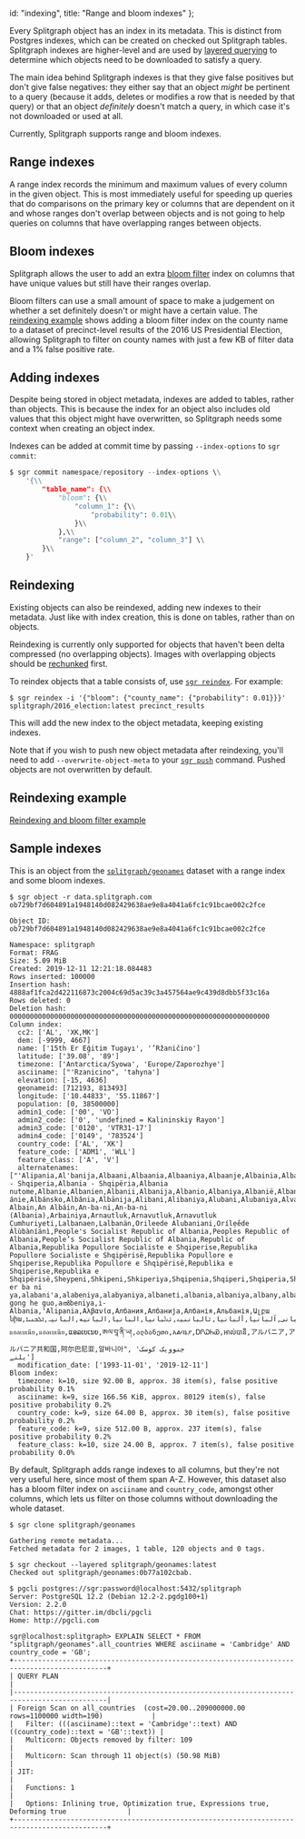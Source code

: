   id: "indexing",
  title: "Range and bloom indexes"
};

Every Splitgraph object has an index in its metadata. This is distinct from Postgres indexes,
which can be created on checked out Splitgraph tables. Splitgraph indexes are higher-level and are
used by [layered querying](layered_querying) to determine which objects need to
be downloaded to satisfy a query.

The main idea behind Splitgraph indexes is that they give false positives but don't give false negatives:
they either say that an object _might_ be pertinent to a query (because it adds, deletes or modifies a row that
is needed by that query) or that an object _definitely_ doesn't match a query, in which case
it's not downloaded or used at all.

Currently, Splitgraph supports range and bloom indexes.

## Range indexes

A range index records the minimum and maximum values of every column in the given object. This is
most immediately useful for speeding up queries that do comparisons on the primary key or columns
that are dependent on it and whose ranges don't overlap between objects and is not going to help
queries on columns that have overlapping ranges between objects.

## Bloom indexes

Splitgraph allows the user to add an extra [bloom filter](https://en.wikipedia.org/wiki/Bloom_filter)
index on columns that have unique values but still have their ranges overlap.

Bloom filters can use a small amount of space to make a judgement on whether a set definitely
doesn't or might have a certain value. The [reindexing example](#reindexing-example) shows adding a bloom filter index on the
county name to a dataset of precinct-level results of the 2016 US Presidential Election, allowing Splitgraph
to filter on county names with just a few KB of filter data and a 1% false positive rate.

## Adding indexes

Despite being stored in object metadata, indexes are added to tables, rather than objects. This is
because the index for an object also includes old values that this object might have overwritten,
so Splitgraph needs some context when creating an object index.

Indexes can be added at commit time by passing `--index-options` to `sgr commit`:

```python
$ sgr commit namespace/repository --index-options \\
    '{\\
        "table_name": {\\
            "bloom": {\\
                "column_1": {\\
                    "probability": 0.01\\
                }\\
            },\\
            "range": ["column_2", "column_3"] \\
        }\\
    }'
```

## Reindexing

Existing objects can also be reindexed, adding new indexes to their metadata. Just like with index
creation, this is done on tables, rather than on objects.

Reindexing is currently only supported for objects that haven't been delta compressed (no overlapping objects). Images with overlapping objects should be [rechunked](large_datasets/chunking) first.

To reindex objects that a table consists of, use [`sgr reindex`](../sgr/image-management-creation/reindex). For example:

```shell-session
$ sgr reindex -i '{"bloom": {"county_name": {"probability": 0.01}}}' splitgraph/2016_election:latest precinct_results
```

This will add the new index to the object metadata, keeping existing indexes.

Note that if you wish to push new object metadata after reindexing, you'll need to add
`--overwrite-object-meta` to your [`sgr push`](../sgr/sharing-images/push) command. Pushed objects are not overwritten by default.

## Reindexing example

<cast src="@splitgraph/content/casts/versioned/latest/bloom-filter.cast" />

[Reindexing and bloom filter example](https://github.com/splitgraph/splitgraph/tree/master/examples/bloom-filter)

## Sample indexes

This is an object from the [`splitgraph/geonames`](/splitgraph/geonames) dataset with a range index and some bloom indexes.

```shell-session
$ sgr object -r data.splitgraph.com ob729bf7d604891a1948140d082429638ae9e8a4041a6fc1c91bcae002c2fce

Object ID: ob729bf7d604891a1948140d082429638ae9e8a4041a6fc1c91bcae002c2fce

Namespace: splitgraph
Format: FRAG
Size: 5.09 MiB
Created: 2019-12-11 12:21:18.084483
Rows inserted: 100000
Insertion hash: 4888af1fca2d422116873c2004c69d5ac39c3a457564ae9c439d8dbb5f33c16a
Rows deleted: 0
Deletion hash: 0000000000000000000000000000000000000000000000000000000000000000
Column index:
  cc2: ['AL', 'XK,MK']
  dem: [-9999, 4667]
  name: ['15th Er Eğitim Tugayı', '’Ržaničino']
  latitude: ['39.08', '89']
  timezone: ['Antarctica/Syowa', 'Europe/Zaporozhye']
  asciiname: ["'Rzanicino", 'tahyna']
  elevation: [-15, 4636]
  geonameid: [712193, 813493]
  longitude: ['10.44833', '55.11867']
  population: [0, 38500000]
  admin1_code: ['00', 'VO']
  admin2_code: ['0', 'undefined = Kalininskiy Rayon']
  admin3_code: ['0120', 'VTR31-17']
  admin4_code: ['0149', '783524']
  country_code: ['AL', 'XK']
  feature_code: ['ADM1', 'WLL']
  feature_class: ['A', 'V']
  alternatenames: ["'Alipania,Al'banija,Albaani,Albaania,Albaaniya,Albaanje,Albainia,Albani,Albania,Albania - Shqiperia,Albania - Shqipëria,Albania nutome,Albanie,Albanien,Albanii,Albanija,Albanio,Albaniya,Albanië,Albanska,Albansko,Albanujo,Albanya,Albanìa,Albanía,Albanïi,Albenia,Albuanii,Albàinia,Albània,Albánia,Alb
ánie,Albánsko,Albânia,Albānija,Alibani,Alibaniya,Alubani,Alubaniya,Alvania,An Albain,An Albáin,An-ba-ni,An-ba-ni (Albania),Arbainiya,Arnautluk,Arnavutluk,Arnavutluk Cumhuriyeti,Lalbanaen,Lalbanän,Orileede Alubaniani,Orílẹ́ède Àlùbàníánì,People's Socialist Republic of Albania,Peoples Republic of Albania,People’s Socialist Republic of Albania,Republic of Albania,Republika Popullore Socialiste e Shqiperise,Republika Popullore Socialiste e Shqipërisë,Republika Popullore e Shqiperise,Republika Popullore e Shqipërisë,Republika e Shqiperise,Republika e Shqipërisë,Sheypeni,Shkipeni,Shkiperiya,Shqipenia,Shqiperi,Shqiperia,Shqipni,Shqipnia,Shqipnie,Shqipnija,Shqipnië,Shqipri,Shqipria,Shqiprija,Shqipëri,Shqipëria,Shqypeni,Shqypni,Shqypëni,a er ba ni ya,alabani'a,alabeniya,alabyaniya,albaneti,albania,albaniya,albany,albanya,albanyh,albeniya,alpeniya,arubania,arubania gong he guo,aൽbeniya,i-Albania,ʻAlipania,Αλβανία,Албания,Албанија,Албанія,Альбанія,Ալբա
նիա,אלבניה,آلبانی,آلبانیا,ألبانيا,ئالبانىيە,ئەڵبانیا,البانیا,البانیه,البانیہ,ܐܠܒܢܝܐ,अल्बानिया,अल्बेनिया,আলবেনিয়া,আলব্যানিয়া,আলব্যানিয়া,અલ્બેનિયા,ଆଲବାନିଆ,அல்பேனியா,అల్బేనియా,ಅಲ್ಬೇನಿಯಾ,അൽബേനിയ,ඇල්බේනියාව,ประเทศแอลเบเนีย,แอลเบเนีย,ແອລເບເນຍ,ཨལ་བཱ་ནི་ཡ།,ალბანეთი,አልባኒያ,ᎠᎵᏇᏂᏯ,អាល់បានី,アルバニア,アルバニア共和国,阿尔巴尼亚,알바니아", 'جنوویک کوسک
یلنے']
  modification_date: ['1993-11-01', '2019-12-11']
Bloom index:
  timezone: k=10, size 92.00 B, approx. 38 item(s), false positive probability 0.1%
  asciiname: k=9, size 166.56 KiB, approx. 80129 item(s), false positive probability 0.2%
  country_code: k=9, size 64.00 B, approx. 30 item(s), false positive probability 0.2%
  feature_code: k=9, size 512.00 B, approx. 237 item(s), false positive probability 0.2%
  feature_class: k=10, size 24.00 B, approx. 7 item(s), false positive probability 0.0%
```

By default, Splitgraph adds range indexes to all columns, but they're not very useful here, since most of them
span A-Z. However, this dataset also has a bloom filter index on `asciiname` and `country_code`, amongst
other columns, which lets us filter on those columns without downloading the whole dataset.

```shell-session
$ sgr clone splitgraph/geonames

Gathering remote metadata...
Fetched metadata for 2 images, 1 table, 120 objects and 0 tags.

$ sgr checkout --layered splitgraph/geonames:latest
Checked out splitgraph/geonames:0b77a102cbab.

$ pgcli postgres://sgr:password@localhost:5432/splitgraph
Server: PostgreSQL 12.2 (Debian 12.2-2.pgdg100+1)
Version: 2.2.0
Chat: https://gitter.im/dbcli/pgcli
Home: http://pgcli.com

sgr@localhost:splitgraph> EXPLAIN SELECT * FROM "splitgraph/geonames".all_countries WHERE asciiname = 'Cambridge' AND country_code = 'GB';
+---------------------------------------------------------------------------------------------+
| QUERY PLAN                                                                                  |
|---------------------------------------------------------------------------------------------|
| Foreign Scan on all_countries  (cost=20.00..209000000.00 rows=1100000 width=190)            |
|   Filter: (((asciiname)::text = 'Cambridge'::text) AND ((country_code)::text = 'GB'::text)) |
|   Multicorn: Objects removed by filter: 109                                                 |
|   Multicorn: Scan through 11 object(s) (50.98 MiB)                                          |
| JIT:                                                                                        |
|   Functions: 1                                                                              |
|   Options: Inlining true, Optimization true, Expressions true, Deforming true               |
+---------------------------------------------------------------------------------------------+
```
